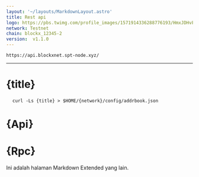 ```yaml
---
layout: '~/layouts/MarkdownLayout.astro'
title: Rest api
logo: https://pbs.twimg.com/profile_images/1571914336288776193/HmxJDHvF_400x400.jpg
network: Testnet
chain: blockx_12345-2
version:  v1.1.0
---
```


```
https://api.blockxnet.spt-node.xyz/
```
--------------



# {title}

<pre>
  <code>curl -Ls {title} > $HOME/{network}/config/addrbook.json ​</code>
</pre>

<rpc />



# {Api}
# {Rpc}

Ini adalah halaman Markdown Extended yang lain.

